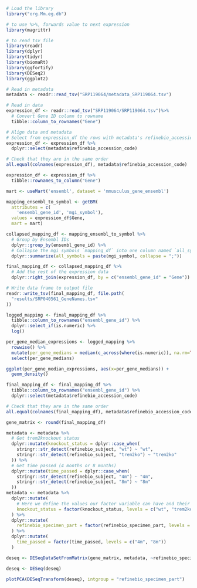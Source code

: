 ```r
# Load the library
library("org.Mm.eg.db")

# to use %>%, forwards value to next expression
library(magrittr)

# to read tsv file
library(readr)
library(dplyr)
library(tidyr)
library(biomaRt)
library(ggfortify)
library(DESeq2)
library(ggplot2)
```

```r
# Read in metadata
metadata <- readr::read_tsv("SRP119064/metadata_SRP119064.tsv")

# Read in data
expression_df <- readr::read_tsv("SRP119064/SRP119064.tsv")%>%
  # Convert Gene ID column to rowname
  tibble::column_to_rownames("Gene")
```
```r
# Align data and metadata
# Select from expression_df the rows with metadata's refinebio_accession_code
expression_df <- expression_df %>%
  dplyr::select(metadata$refinebio_accession_code)

# Check that they are in the same order
all.equal(colnames(expression_df), metadata$refinebio_accession_code)

expression_df <- expression_df %>%
  tibble::rownames_to_column("Gene")

mart <- useMart('ensembl', dataset = 'mmusculus_gene_ensembl')
```

```r
mapping_ensembl_to_symbol <- getBM(
  attributes = c(
    'ensembl_gene_id', 'mgi_symbol'),
  values = expression_df$Gene,
  mart = mart)
```

```r
collapsed_mapping_df <- mapping_ensembl_to_symbol %>%
  # Group by Ensembl IDs
  dplyr::group_by(ensembl_gene_id) %>%
  # Collapse the mgi symbols `mapping_df` into one column named `all_symbols`
  dplyr::summarize(all_symbols = paste(mgi_symbol, collapse = ";"))
```

```r
final_mapping_df <- collapsed_mapping_df %>%
  # Add the rest of the expression data
  dplyr::right_join(expression_df, by = c("ensembl_gene_id" = "Gene"))
```

```r
# Write data frame to output file
readr::write_tsv(final_mapping_df, file.path(
  "results/SRP040561_GeneNames.tsv"
))
```

```r
logged_mapping <- final_mapping_df %>% 
  tibble::column_to_rownames("ensembl_gene_id") %>%
  dplyr::select_if(is.numeric) %>%
  log()
```

```r
per_gene_median_expressions <- logged_mapping %>%
  rowwise() %>%
  mutate(per_gene_medians = median(c_across(where(is.numeric)), na.rm=TRUE)) %>%
  select(per_gene_medians)
```

```r
ggplot(per_gene_median_expressions, aes(x=per_gene_medians)) + 
  geom_density()
```

```r
final_mapping_df <- final_mapping_df %>%
  tibble::column_to_rownames("ensembl_gene_id") %>%
  dplyr::select(metadata$refinebio_accession_code)

# Check that they are in the same order
all.equal(colnames(final_mapping_df), metadata$refinebio_accession_code)
```

```r
gene_matrix <- round(final_mapping_df)
```

```r
metadata <- metadata %>%
  # Get trem2knockout status
  dplyr::mutate(knockout_status = dplyr::case_when(
    stringr::str_detect(refinebio_subject, "wt") ~ "wt",
    stringr::str_detect(refinebio_subject, "trem2ko") ~ "trem2ko"
  )) %>%
  # Get time passed (4 months or 8 months)
  dplyr::mutate(time_passed = dplyr::case_when(
    stringr::str_detect(refinebio_subject, "4m") ~ "4m",
    stringr::str_detect(refinebio_subject, "8m") ~ "8m"
  ))
metadata <- metadata %>%
  dplyr::mutate(
    # Here we define the values our factor variable can have and their order.
    knockout_status = factor(knockout_status, levels = c("wt", "trem2ko"))
  ) %>%
  dplyr::mutate(
    refinebio_specimen_part = factor(refinebio_specimen_part, levels = c("cortex", "hippocampus"))
  ) %>%
  dplyr::mutate(
    time_passed = factor(time_passed, levels = c("4m", "8m"))
  )
```
```r
deseq <- DESeqDataSetFromMatrix(gene_matrix, metadata, ~refinebio_specimen_part)
```
```r
deseq <- DESeq(deseq)
```
```r
plotPCA(DESeqTransform(deseq), intgroup = "refinebio_specimen_part")
```